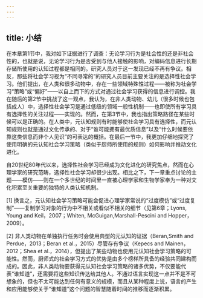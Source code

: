 ```yaml
---
---
---
```

title: 小结
---




在本章第1节中，我对如下证据进行了调查：无论学习行为是社会性的还是非社会性的，也就是说，无论学习行为是否受到与他人接触的影响，对编码信息进行长期存储所使用的认知过程都是相同的。研究人员对于这一发现已经不再有争议。相反，那些将社会学习视为“不同寻常的”的研究人员目前主要关注的是选择性社会学习。他们提出，在人类和很多动物中，存在一些领域特殊性过程——被称为社会学习“策略”或“偏好”——以自上而下的方式对通过社会学习获得的信息进行调控。我在随后的第2节中挑战了这一观点，我认为，在非人类动物、幼儿（很多时候也包括成人）中，选择性社会学习是通过低级的领域一般性机制——也即使所有学习具有选择性的关注过程——实现的。然而，在第3节中，我也指出策略路径在某些时候可以是正确的。在人类中，元认知规则有时能够使社会学习具有选择性，而元认知规则也就是通过文化传承的、对于“谁可能拥有最优质信息”以及“什么时候要依靠这类信息而非个人见识”的可表达的概括。在最后一节中，我更加仔细地探究了使用明确的元认知社会学习策略（类似于厨师所使用的规则）如何影响并推动文化进化。

自20世纪80年代以来，选择性社会学习已经成为文化进化的研究焦点，然而在心理学家的研究范畴，选择性社会学习却很少出现。相比之下，下一章重点讨论的主题——模仿——则在一个多世纪的时间里一直被心理学家和生物学家奉为一种对文化积累至关重要的独特的人类认知机制。


[1] 换言之，元认知社会学习策略可能会促进心理学家常说的“过度模仿”或“过度复制”——复制学习对象的行为中不相关或看似不相关的细节（见第6章；Lyons, Young and Keil，2007；Whiten, McGuigan,Marshall-Pescini and Hopper，2009）。



[2] 非人类动物在单独执行任务时会使用典型的元认知的证据（Beran,Smith and Perdue，2013；Beran et al.，2015）尽管存有争议（Kepecs and Mainen，2012；Shea et al.，2014），但提出了某些动物也使用元认知社会学习策略的可能性。然而，厨师式的社会学习方式的优势是由多个榜样所具备的经验共同建构而成的。因此，非人类动物要获得元认知社会学习策略的诸多优势，不仅要能代表“谁知道”，还需要将这些知识传达给其他人。不通过语言实现这一点并不是不可想象的，但也不太可能达到任何有意义的规模，而且从某种程度上说，语言的产生和应用能够使关于“谁知道”这个问题的智慧随着时间的推移而逐渐积累。